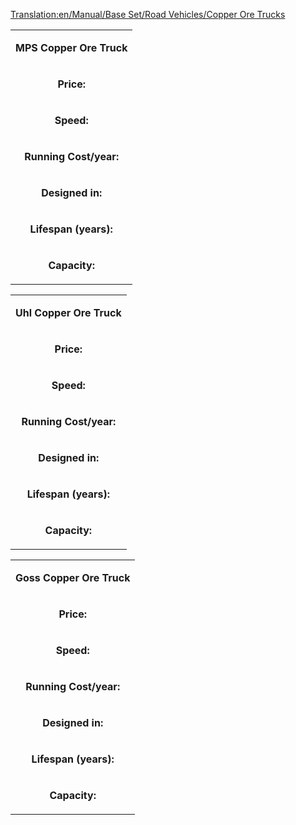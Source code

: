 [[Translation:en/Manual/Base Set/Road Vehicles/Copper Ore Trucks]]
{|
| colspan=2 align=center| '''MPS Copper Ore Truck'''
|-
| '''Price:'''|| £4,961 ($9,922) 
|-
| '''Speed:''' || 30 mph (48 km/h)
|-
| '''Running Cost/year:'''||£421 ($842)
|-
| '''Designed in:'''||1935
|-
| '''Lifespan (years):'''||15
|-
| '''Capacity:'''||22 tonnes of copper ore
|}

{|
| colspan=2 align=center| '''Uhl Copper Ore Truck'''
|-
| '''Price:'''|| £5,740 ($11,480) 
|-
| '''Speed:''' || 55 mph (88 km/h)
|-
| '''Running Cost/year:'''||£787 ($1,574)
|-
| '''Designed in:'''||1977
|-
| '''Lifespan (years):'''||15
|-
| '''Capacity:'''||25 tonnes of copper ore
|}

{|
| colspan=2 align=center| '''Goss Copper Ore Truck'''
|-
| '''Price:'''|| £6,150 ($12,300) 
|-
| '''Speed:''' || 70 mph (112 km/h)
|-
| '''Running Cost/year:'''||£1,125 ($2,250)
|-
| '''Designed in:'''||2011
|-
| '''Lifespan (years):'''||15
|-
| '''Capacity:'''||27 tonnes of copper ore
|}